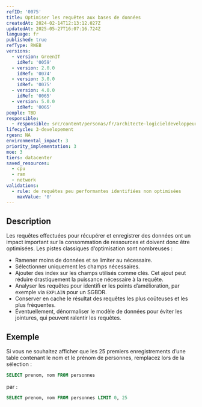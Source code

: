 ```yaml
---
refID: '0075'
title: Optimiser les requêtes aux bases de données
createdAt: 2024-02-14T12:13:12.027Z
updatedAt: 2025-05-27T16:07:16.724Z
language: fr
published: true
refType: RWEB
versions:
  - version: GreenIT
    idRef: '0059'
  - version: 2.0.0
    idRef: '0074'
  - version: 3.0.0
    idRef: '0075'
  - version: 4.0.0
    idRef: '0065'
  - version: 5.0.0
    idRef: '0065'
people: TBD
responsible:
  - responsible: src/content/personas/fr/architecte-logicieldeveloppeur.mdx
lifecycle: 3-developement
rgesn: NA
environmental_impact: 3
priority_implementation: 3
moe: 3
tiers: datacenter
saved_resources:
  - cpu
  - ram
  - network
validations:
  - rule: de requêtes peu performantes identifiées non optimisées
    maxValue: '0'
---
```


## Description

Les requêtes effectuées pour récupérer et enregistrer des données ont un impact important sur la consommation de ressources et doivent donc être optimisées. Les pistes classiques d’optimisation sont nombreuses :

* Ramener moins de données et se limiter au nécessaire.
* Sélectionner uniquement les champs nécessaires.
* Ajouter des index sur les champs utilisés comme clés. Cet ajout peut réduire drastiquement la puissance nécessaire à la requête.
* Analyser les requêtes pour identifi er les points d’amélioration, par exemple via `EXPLAIN` pour un SGBDR.
* Conserver en cache le résultat des requêtes les plus coûteuses et les plus fréquentes.
* Éventuellement, dénormaliser le modèle de données pour éviter les jointures, qui peuvent ralentir les requêtes.

## Exemple

Si vous ne souhaitez afficher que les 25 premiers enregistrements d’une table contenant le nom et le prénom de personnes, remplacez lors de la sélection :

```sql
SELECT prenom, nom FROM personnes
```

par :

```sql
SELECT prenom, nom FROM personnes LIMIT 0, 25
```
